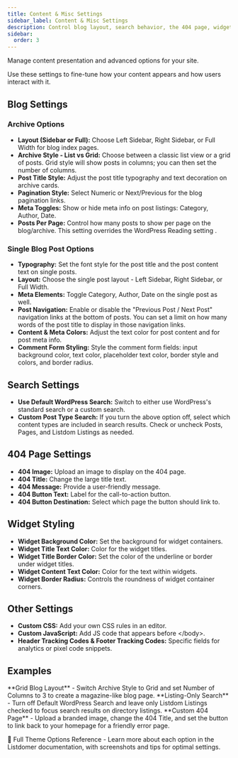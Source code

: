 ```yaml
---
title: Content & Misc Settings
sidebar_label: Content & Misc Settings
description: Control blog layout, search behavior, the 404 page, widget styling, and custom code in Listdomer.
sidebar:
  order: 3
---
```


Manage content presentation and advanced options for your site.

<Aside type="tip">Use these settings to fine-tune how your content appears and how users interact with it.</Aside>

## Blog Settings

### Archive Options

- **Layout (Sidebar or Full):** Choose Left Sidebar, Right Sidebar, or Full Width for blog index pages.
- **Archive Style - List vs Grid:** Choose between a classic list view or a grid of posts. Grid style will show posts in columns; you can then set the number of columns.
- **Post Title Style:** Adjust the post title typography and text decoration on archive cards.
- **Pagination Style:** Select Numeric or Next/Previous for the blog pagination links.
- **Meta Toggles:** Show or hide meta info on post listings: Category, Author, Date.
- **Posts Per Page:** Control how many posts to show per page on the blog/archive. This setting overrides the WordPress Reading setting <Badge text="Tip" />.

### Single Blog Post Options

- **Typography:** Set the font style for the post title and the post content text on single posts.
- **Layout:** Choose the single post layout - Left Sidebar, Right Sidebar, or Full Width.
- **Meta Elements:** Toggle Category, Author, Date on the single post as well.
- **Post Navigation:** Enable or disable the "Previous Post / Next Post" navigation links at the bottom of posts. You can set a limit on how many words of the post title to display in those navigation links.
- **Content & Meta Colors:** Adjust the text color for post content and for post meta info.
- **Comment Form Styling:** Style the comment form fields: input background color, text color, placeholder text color, border style and colors, and border radius.

## Search Settings

- **Use Default WordPress Search:** Switch to either use WordPress's standard search or a custom search.
- **Custom Post Type Search:** If you turn the above option off, select which content types are included in search results. Check or uncheck Posts, Pages, and Listdom Listings as needed.

## 404 Page Settings

- **404 Image:** Upload an image to display on the 404 page.
- **404 Title:** Change the large title text.
- **404 Message:** Provide a user-friendly message.
- **404 Button Text:** Label for the call-to-action button.
- **404 Button Destination:** Select which page the button should link to.

## Widget Styling

- **Widget Background Color:** Set the background for widget containers.
- **Widget Title Text Color:** Color for the widget titles.
- **Widget Title Border Color:** Set the color of the underline or border under widget titles.
- **Widget Content Text Color:** Color for the text within widgets.
- **Widget Border Radius:** Controls the roundness of widget container corners.

## Other Settings

- **Custom CSS:** Add your own CSS rules in an editor.
- **Custom JavaScript:** Add JS code that appears before &lt;/body&gt;.
- **Header Tracking Codes & Footer Tracking Codes:** Specific fields for analytics or pixel code snippets.

## Examples

<CardGrid>
  <Card>**Grid Blog Layout** - Switch Archive Style to Grid and set Number of Columns to 3 to create a magazine-like blog page.</Card>
  <Card>**Listing-Only Search** - Turn off Default WordPress Search and leave only Listdom Listings checked to focus search results on directory listings.</Card>
  <Card>**Custom 404 Page** - Upload a branded image, change the 404 Title, and set the button to link back to your homepage for a friendly error page.</Card>
</CardGrid>

<LinkCard href="https://demo.webilia.com/listdomer/documentation/#theme-options">📘 Full Theme Options Reference - Learn more about each option in the Listdomer documentation, with screenshots and tips for optimal settings.</LinkCard>

